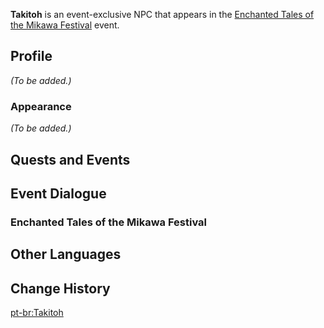 {{Meta
<!-- Remove this template after adding missing info -->
|missing_NPC_profile  = yes
}}
{{Character Infobox
|type             = Event NPC
|group            = 
|image            = NPC Takitoh.png
|region           = Inazuma
|location         = Inazuma
|title            = 
}}
'''Takitoh''' is an event-exclusive NPC that appears in the [[Enchanted Tales of the Mikawa Festival]] event.

==Profile==
<!-- Detailed story/lore information goes here. -->
''(To be added.)''

===Appearance===
''(To be added.)''

==Quests and Events==
{{Quests and Events}}
<!--
==Dialogue==
-->
==Event Dialogue==
===Enchanted Tales of the Mikawa Festival===
{{Transclude|Senga|Enchanted Tales of the Mikawa Festival}}

==Other Languages==
{{Other Languages|default_hidden=1
|en      = Takitoh
|zhs     = 泷藤
|zhs_rm  = 
|zht     = 瀧藤
|zht_rm  = 
|ja      = 瀧藤
|ja_rm   = Takitou
|ko      = 타키토
|es      = Takitoh
|fr      = Takitoh
|ru      = Такито
|th      = Takitoh
|vi      = Takitoh
|de      = Takitoh
|id      = Takitoh
|pt      = Takitoh
|tr      = Takitoh
|it      = Takitoh
}}

==Change History==
{{Change History|5.4}}
<!--
==References==
{{Reflist}}
-->

[[pt-br:Takitoh]]
